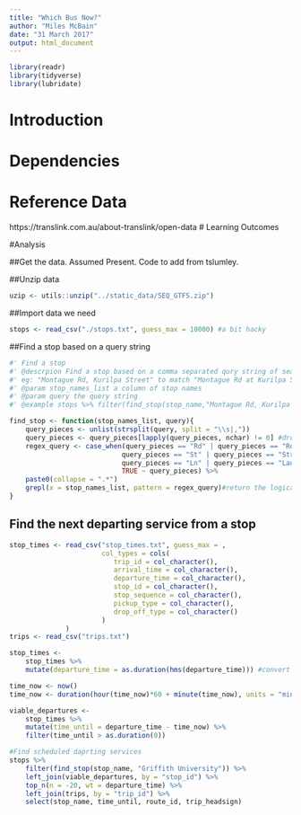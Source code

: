 ```yaml
---
title: "Which Bus Now?"
author: "Miles McBain"
date: "31 March 2017"
output: html_document
---
```

```r
library(readr)
library(tidyverse)
library(lubridate)
```


# Introduction
# Dependencies
# Reference Data
https://translink.com.au/about-translink/open-data
# Learning Outcomes

#Analysis

##Get the data. 
Assumed Present. Code to add from tslumley.

##Unzip data
```r
uzip <- utils::unzip("../static_data/SEQ_GTFS.zip")
```

##Import data we need
```r
stops <- read_csv("./stops.txt", guess_max = 10000) #a bit hacky
```

##Find a stop based on a query string
```r
#' Find a stop
#' @descrpion Find a stop based on a comma separated qury string of search terms:
#' eg: "Montague Rd, Kurilpa Street" to match "Montague Rd at Kurilpa Street"
#' @param stop_names_list a column of stop names
#' @param query the query string
#' @example stops %>% filter(find_stop(stop_name,"Montague Rd, Kurilpa Street"))

find_stop <- function(stop_names_list, query){
    query_pieces <- unlist(strsplit(query, split = "\\s|,"))
    query_pieces <- query_pieces[lapply(query_pieces, nchar) != 0] #drop the exmply matches
    regex_query <- case_when(query_pieces == "Rd" | query_pieces == "Road" ~ "(Rd|Road)",
                            query_pieces == "St" | query_pieces == "Street" ~ "(St|Street)",
                            query_pieces == "Ln" | query_pieces == "Lane" ~ "(Ln|Lane)",
                            TRUE ~ query_pieces) %>%
    paste0(collapse = ".*")
    grepl(x = stop_names_list, pattern = regex_query)#return the logical vector.
}

```

## Find the next departing service from a stop
```r
stop_times <- read_csv("stop_times.txt", guess_max = , 
                       col_types = cols(
                          trip_id = col_character(),
                          arrival_time = col_character(),
                          departure_time = col_character(),
                          stop_id = col_character(),
                          stop_sequence = col_character(),
                          pickup_type = col_character(),
                          drop_off_type = col_character()
                       )
              )
trips <- read_csv("trips.txt")

stop_times <-
    stop_times %>%
    mutate(departure_time = as.duration(hms(departure_time))) #convert them to a duration which we can use in date arithmetic

time_now <- now()
time_now <- duration(hour(time_now)*60 + minute(time_now), units = "minutes")

viable_departures <-     
    stop_times %>%
    mutate(time_until = departure_time - time_now) %>%
    filter(time_until > as.duration(0)) 

#Find scheduled daprting services
stops %>%
    filter(find_stop(stop_name, "Griffith University")) %>%
    left_join(viable_departures, by = "stop_id") %>%
    top_n(n = -20, wt = departure_time) %>% 
    left_join(trips, by = "trip_id") %>%
    select(stop_name, time_until, route_id, trip_headsign) 




```



